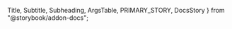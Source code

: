   Title,
  Subtitle,
  Subheading,
  ArgsTable,
  PRIMARY_STORY,
  DocsStory
} from "@storybook/addon-docs";

<Title />
<Subtitle />

The `FileUpload` widget can be used to import data, images, certificates, etc. It depends on the use case whether a single file or multiple files can be uploaded.
The text and button in differ for a single or multiple files.
Uploading a new file replaces the existing one if only a single file is allowed.
Uploading a new file appends it to the existing list if multiple files are allowed for the field.
When possible, the native upload dialog should restrict the file types that can be uploaded.
For example, when only images are allowed, the native upload dialog should only allow image files.
When only a single file is allowed, the native upload dialog should allow one file only.
Drag and drop uploading is supported. When the user drags a file on the drop area, the background changes.
Showing a preview of file’s contents is currently out of scope, but may be introduced when needed.
For example, to show the image that is uploaded.

The properties the component receives are as follows:

<ul>
  <li>
    <strong>accept</strong>: It requires a string representing a list of file extensions separated
    by comma
  </li>
  <li>
    <strong>multiple</strong>: If set to true, it allows the component to select more than one file
  </li>
  <li>
    <strong>dragAndDropText</strong>: Optional property, meant to replace the label on top of the
    selection button
  </li>
  <li>
    <strong>title</strong>: Required property, meant to add a title to the form field
  </li>
  <li>
    <strong>fileList</strong>: List of files the component will contain as data
  </li>
  <li>
    <strong>onChange</strong>: On change callback will be run when the file selection happens and
    the value of the input changes
  </li>
  <li>
    <strong>onDragEnter</strong>: Callback fired when a file is dragged and enters the drop zone of
    the component
  </li>
  <li>
    <strong>onDragLeave</strong>: Callback fired when a file is dragged and leaves the drop zone of
    the component
  </li>
  <li>
    <strong>onDragOver</strong>: Callback fired when a file is dragged over the drop zone of the
    component
  </li>
  <li>
    <strong>onDrop</strong>: Callback fired when a file is dropped over the drop zone
  </li>
  <li>
    <strong>error</strong>: Error state of the component, provided by the client form
  </li>
  <li>
    <strong>onRequestedFileAction</strong>: Callback run every time a file item action button is
    clicked. It will contain info about the file item: name and action requested
  </li>
  <li>
    <strong>exceedingMaxSizeErrorText</strong>: If set, it will override the default error text
    shown when a file exceeds the mac limit size
  </li>
  <li>
    <strong>maxFileSize</strong>: If given, the file selector will show an error for the files
    selected or dropped
  </li>
  <li>
    <strong>selectButtonText</strong>: If given, it will override the default 'Select file' text on
    the selection button
  </li>
  <li>
    <strong>subText</strong>: Subtext to be displayed in case of an error or any other info that
    affects the entirety of the file selector
  </li>
</ul>

`File Upload` can be used as a simple file selector.
In this case, the component will receive all the state changes and progress of the files uploads from the client applications

# Examples

<DocsStory id="components-inputs-fileupload--file-upload-component" />

# Example that uses server interaction as well:

<DocsStory id="components-inputs-fileupload--file-upload-component-with-server-interaction" />

# Props

<ArgsTable story={PRIMARY_STORY} />

<Subheading>useUploadFile hook</Subheading>A custom hook has been created in order to be used along
side the `FileUpload` component, in order to perform the upload action with ease The hook will
perform upload of each file from the fileList data array, provided they do not have a 'status'
property set up yet

The hook receives the following params:

<ul>
  <li>
    <strong>`files`</strong>: list of of selected files for the file upload component
  </li>
  <li>
    <strong>`request`</strong>: an Object of type UploadFileRequestParams, which can contain:
    <ol>
      <li>`url`: the api url the http request will be made to</li>
      <li>`headers`: custom headers to be applied to the request</li>
      <li>`responseErrorPath`: a path by which to look for the error text of a response</li>
      <li>`networkErrorText`: in case a network error occurs, override the default error text</li>
      <li>`withCredentials`: setup with credentials request header</li>
    </ol>
  </li>
  <li>
    <strong>callbacks</strong>: an object of type: `UseUploadFileCallback` referencing two types of
    callbacks that can be used to along side the hook actions, on different request moments:
    <ol>
      <li>onComplete: Will be called when the request has readyState status of 'DONE'.</li>
      <li>onProgress: Will be called every time the on xhr progress event is fired</li>
    </ol>
  </li>
</ul>

The hook will return a list of updated files and a list of files for which the call is ongoing.
Each of the updated file will contain a status value and sometimes an error text
While performing the HTTP call, the hook will update the ongoing files status property with a value of `uploading`
It will also update the file to contain metrics of their upload progress.

When the 'DONE' state of the HTTP call will be registered, the files will be updated to a status value corresponding to the network or server values.
For uploads completed successfully (status codes 200+), the status of a file will become `completed`.
For network errors, the status will have the value `retry`
For server errors, starting from status codes 400 and going over 500+, the status will be error;

The hook performs XHR calls and the payload will be of type formData, with two fields: `file`, containing the file data
and `name`, containing the file name

